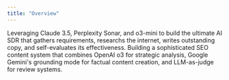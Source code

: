 ```yaml
---
title: "Overview"
---
```


<CardGroup cols={2}>
<Card  title="Ultimate AI SDR" href="/guides/prompts/ultimate-ai-sdr" img="https://encrypted-tbn0.gstatic.com/images?q=tbn:ANd9GcQEtkhY-7aLhzuiq1rBOWlMx8H_jStatIVoaQ&s">
    Leveraging Claude 3.5, Perplexity Sonar, and o3-mini to build the ultimate AI SDR that gathers requirements, researchs the internet, writes outstanding copy, and self-evaluates its effectiveness.
</Card>

<Card  title="AI SEO AgentSDR" href="/guides/prompts/si-seo-agent" img="https://cdn.analyticsvidhya.com/wp-content/uploads/2024/07/image-67.png">
    Building a sophisticated SEO content system that combines OpenAI o3 for strategic analysis, Google Gemini's grounding mode for factual content creation, and LLM-as-judge for review systems.
</Card>
</CardGroup>
